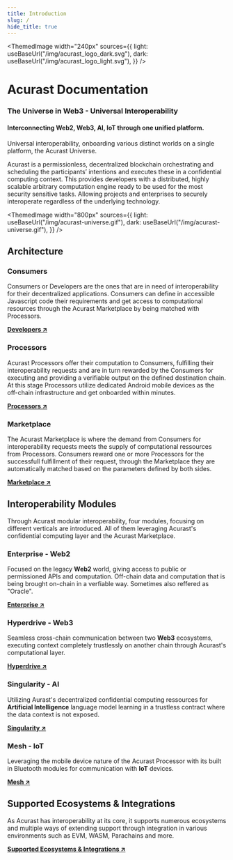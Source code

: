 ```yaml
---
title: Introduction
slug: /
hide_title: true
---
```



<head>
  <meta
    name="description"
    content="Acurast Docs. The Universe in Web3 - Universal Interoperability."
  />
</head>

<div class="padding-vert--md"></div>

<ThemedImage
  width="240px"
  sources={{
    light: useBaseUrl("/img/acurast_logo_dark.svg"),
    dark: useBaseUrl("/img/acurast_logo_light.svg"),
  }}
/>

<div class="padding-vert--md"></div>

# Acurast Documentation

### The Universe in Web3 - Universal Interoperability

#### Interconnecting Web2, Web3, AI, IoT through one unified platform.

Universal interoperability, onboarding various distinct worlds on a single platform, the Acurast Universe.

Acurast is a permissionless, decentralized blockchain orchestrating and scheduling the participants’ intentions and executes these in a confidential computing context. This provides developers with a distributed, highly scalable arbitrary computation engine ready to be used for the most security sensitive tasks. Allowing projects and enterprises to securely interoperate regardless of the underlying technology.

<ThemedImage
  width="800px"
  sources={{
    light: useBaseUrl("/img/acurast-universe.gif"),
    dark: useBaseUrl("/img/acurast-universe.gif"),
  }}
/>

## Architecture

### Consumers

Consumers or Developers are the ones that are in need of interoperability for their decentralized applications. Consumers can define in accessible Javascript code their requirements and get access to computational resources through the Acurast Marketplace by being matched with Processors.

**[Developers ↗](/developers/introduction)**

### Processors

Acurast Processors offer their computation to Consumers, fulfilling their interoperability requests and are in turn rewarded by the Consumers for executing and providing a verifiable output on the defined destination chain. At this stage Processors utilize dedicated Android mobile devices as the off-chain infrastructure and get onboarded within minutes.

**[Processors ↗](/acurast-processors/)**

### Marketplace

The Acurast Marketplace is where the demand from Consumers for interoperability requests meets the supply of computational ressources from Processors. Consumers reward one or more Processors for the successfull fulfillment of their request, through the Marketplace they are automatically matched based on the parameters defined by both sides.

**[Marketplace ↗](/acurast-marketplace/)**

## Interoperability Modules

Through Acurast modular interoperability, four modules, focusing on different verticals are introduced. All of them leveraging Acurast's confidential computing layer and the Acurast Marketplace.

### Enterprise - Web2

Focused on the legacy **Web2** world, giving access to public or permissioned APIs and computation. Off-chain data and computation that is being brought on-chain in a verfiable way. Sometimes also reffered as "Oracle".

**[Enterprise ↗](/acurast-protocol/interoperability/enterprise)**

### Hyperdrive - Web3

Seamless cross-chain communication between two **Web3** ecosystems, executing context completely trustlessly on another chain through Acurast's computational layer.

**[Hyperdrive ↗](/acurast-protocol/interoperability/hyperdrive)**

### Singularity - AI

Utilizing Aurast's decentralized confidential computing ressources for **Artificial Intelligence** language model learning in a trustless contract where the data context is not exposed.

**[Singularity ↗](/acurast-protocol/interoperability/singularity)**

### Mesh - IoT

Leveraging the mobile device nature of the Acurast Processor with its built in Bluetooth modules for communication with **IoT** devices.

**[Mesh ↗](/acurast-protocol/interoperability/mesh)**

## Supported Ecosystems & Integrations

As Acurast has interoperability at its core, it supports numerous ecosystems and multiple ways of extending support through integration in various environments such as EVM, WASM, Parachains and more.

**[Supported Ecosystems & Integrations ↗](/integrations/substrate)**
